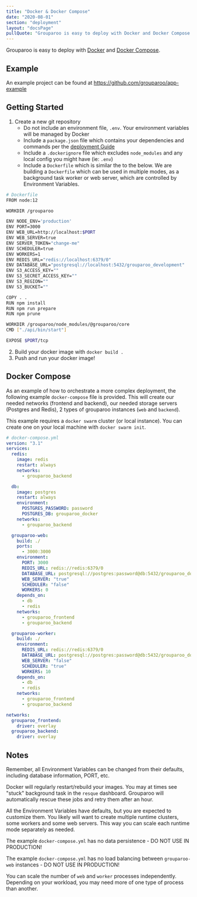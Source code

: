 ```yaml
---
title: "Docker & Docker Compose"
date: "2020-08-01"
section: "deployment"
layout: "docsPage"
pullQuote: "Grouparoo is easy to deploy with Docker and Docker Compose."
---
```


Grouparoo is easy to deploy with [Docker](https://www.docker.com/) and [Docker Compose](https://docs.docker.com/compose/).

## Example

An example project can be found at https://github.com/grouparoo/app-example

## Getting Started

1. Create a new git repository
   - Do not include an environment file, `.env`. Your environment variables will be managed by Docker
   - Include a `package.json` file which contains your dependencies and commands per the [deployment Guide](/docs/deployment)
   - Include a `.dockerignore` file which excludes `node_modules` and any local config you might have (ie: `.env`)
   - Include a `Dockerfile` which is similar the to the below. We are building a `Dockerfile` which can be used in multiple modes, as a background task worker or web server, which are controlled by Environment Variables.

```bash
# Dockerfile
FROM node:12

WORKDIR /grouparoo

ENV NODE_ENV='production'
ENV PORT=3000
ENV WEB_URL=http://localhost:$PORT
ENV WEB_SERVER=true
ENV SERVER_TOKEN="change-me"
ENV SCHEDULER=true
ENV WORKERS=1
ENV REDIS_URL="redis://localhost:6379/0"
ENV DATABASE_URL="postgresql://localhost:5432/grouparoo_development"
ENV S3_ACCESS_KEY=""
ENV S3_SECRET_ACCESS_KEY=""
ENV S3_REGION=""
ENV S3_BUCKET=""

COPY . .
RUN npm install
RUN npm run prepare
RUN npm prune

WORKDIR /grouparoo/node_modules/@grouparoo/core
CMD ["./api/bin/start"]

EXPOSE $PORT/tcp
```

2. Build your docker image with `docker build .`
3. Push and run your docker image!

## Docker Compose

As an example of how to orchestrate a more complex deployment, the following example `docker-compose` file is provided. This will create our needed networks (frontend and backend), our needed storage servers (Postgres and Redis), 2 types of grouparoo instances (`web` and `backend`).

This example requires a `docker swarm` cluster (or local instance). You can create one on your local machine with `docker swarm init`.

```yml
# docker-compose.yml
version: "3.1"
services:
  redis:
    image: redis
    restart: always
    networks:
      - grouparoo_backend

  db:
    image: postgres
    restart: always
    environment:
      POSTGRES_PASSWORD: password
      POSTGRES_DB: grouparoo_docker
    networks:
      - grouparoo_backend

  grouparoo-web:
    build: ./
    ports:
      - 3000:3000
    environment:
      PORT: 3000
      REDIS_URL: redis://redis:6379/0
      DATABASE_URL: postgresql://postgres:password@db:5432/grouparoo_docker
      WEB_SERVER: "true"
      SCHEDULER: "false"
      WORKERS: 0
    depends_on:
      - db
      - redis
    networks:
      - grouparoo_frontend
      - grouparoo_backend

  grouparoo-worker:
    build: ./
    environment:
      REDIS_URL: redis://redis:6379/0
      DATABASE_URL: postgresql://postgres:password@db:5432/grouparoo_docker
      WEB_SERVER: "false"
      SCHEDULER: "true"
      WORKERS: 10
    depends_on:
      - db
      - redis
    networks:
      - grouparoo_frontend
      - grouparoo_backend

networks:
  grouparoo_frontend:
    driver: overlay
  grouparoo_backend:
    driver: overlay
```

## Notes

Remember, all Environment Variables can be changed from their defaults, including database information, PORT, etc.

Docker will regularly restart/rebuild your images. You may at times see "stuck" background task in the `resque` dashboard. Grouparoo will automatically rescue these jobs and retry them after an hour.

All the Environment Variables have defaults, but you are expected to customize them. You likely will want to create multiple runtime clusters, some workers and some web servers. This way you can scale each runtime mode separately as needed.

The example `docker-compose.yml` has no data persistence - DO NOT USE IN PRODUCTION!

The example `docker-compose.yml` has no load balancing between `grouparoo-web` instances - DO NOT USE IN PRODUCTION!

You can scale the number of `web` and `worker` processes independently. Depending on your workload, you may need more of one type of process than another.
